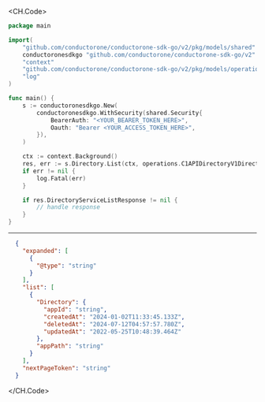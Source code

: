 
<CH.Code>
```go List.go
package main

import(
	"github.com/conductorone/conductorone-sdk-go/v2/pkg/models/shared"
	conductoronesdkgo "github.com/conductorone/conductorone-sdk-go/v2"
	"context"
	"github.com/conductorone/conductorone-sdk-go/v2/pkg/models/operations"
	"log"
)

func main() {
    s := conductoronesdkgo.New(
        conductoronesdkgo.WithSecurity(shared.Security{
            BearerAuth: "<YOUR_BEARER_TOKEN_HERE>",
            Oauth: "Bearer <YOUR_ACCESS_TOKEN_HERE>",
        }),
    )

    ctx := context.Background()
    res, err := s.Directory.List(ctx, operations.C1APIDirectoryV1DirectoryServiceListRequest{})
    if err != nil {
        log.Fatal(err)
    }

    if res.DirectoryServiceListResponse != nil {
        // handle response
    }
}
```
---

```json Example Response
  {
    "expanded": [
      {
        "@type": "string"
      }
    ],
    "list": [
      {
        "Directory": {
          "appId": "string",
          "createdAt": "2024-01-02T11:33:45.133Z",
          "deletedAt": "2024-07-12T04:57:57.780Z",
          "updatedAt": "2022-05-25T10:48:39.464Z"
        },
        "appPath": "string"
      }
    ],
    "nextPageToken": "string"
  }
```
</CH.Code>

